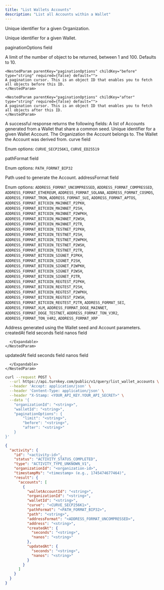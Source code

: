 ```yaml
---
title: "List Wallets Accounts"
description: "List all Accounts within a Wallet"
---
```



<EndpointPath type="query" path="list_wallet_accounts" />

<Authorizations />

<H3Bordered text="Body" />

<ParamField body="organizationId" type="string" required={true}>

Unique identifier for a given Organization.
</ParamField>

<ParamField body="walletId" type="string" required={true}>

Unique identifier for a given Wallet.
</ParamField>

<ParamField body="paginationOptions" type="object" required={false} path="paginationOptions">
  <p>paginationOptions field</p>
  <Expandable title="details">
    <NestedParam parentKey="paginationOptions" childKey="limit" type="string" required={false} default="">
    A limit of the number of object to be returned, between 1 and 100. Defaults to 10.
    </NestedParam>
    
    <NestedParam parentKey="paginationOptions" childKey="before" type="string" required={false} default="">
    A pagination cursor. This is an object ID that enables you to fetch all objects before this ID.
    </NestedParam>
    
    <NestedParam parentKey="paginationOptions" childKey="after" type="string" required={false} default="">
    A pagination cursor. This is an object ID that enables you to fetch all objects after this ID.
    </NestedParam>
  </Expandable>
</ParamField>

<H3Bordered text="Response" />
A successful response returns the following fields:

<ResponseField name="accounts" type="array" required={true}>
  A list of Accounts generated from a Wallet that share a common seed.
  <Expandable title="accounts details">
    <NestedParam parentKey="accounts" childKey="walletAccountId" type="string" required={true}>
Unique identifier for a given Wallet Account.
</NestedParam>
<NestedParam parentKey="accounts" childKey="organizationId" type="string" required={true}>
The Organization the Account belongs to.
</NestedParam>
<NestedParam parentKey="accounts" childKey="walletId" type="string" required={true}>
The Wallet the Account was derived from.
</NestedParam>
<NestedParam parentKey="accounts" childKey="curve" type="enum" required={true}>
curve field
  
Enum options: `CURVE_SECP256K1`, `CURVE_ED25519`

</NestedParam>
<NestedParam parentKey="accounts" childKey="pathFormat" type="enum" required={true}>
pathFormat field
  
Enum options: `PATH_FORMAT_BIP32`

</NestedParam>
<NestedParam parentKey="accounts" childKey="path" type="string" required={true}>
Path used to generate the Account.
</NestedParam>
<NestedParam parentKey="accounts" childKey="addressFormat" type="enum" required={true}>
addressFormat field
  
Enum options: `ADDRESS_FORMAT_UNCOMPRESSED`, `ADDRESS_FORMAT_COMPRESSED`, `ADDRESS_FORMAT_ETHEREUM`, `ADDRESS_FORMAT_SOLANA`, `ADDRESS_FORMAT_COSMOS`, `ADDRESS_FORMAT_TRON`, `ADDRESS_FORMAT_SUI`, `ADDRESS_FORMAT_APTOS`, `ADDRESS_FORMAT_BITCOIN_MAINNET_P2PKH`, `ADDRESS_FORMAT_BITCOIN_MAINNET_P2SH`, `ADDRESS_FORMAT_BITCOIN_MAINNET_P2WPKH`, `ADDRESS_FORMAT_BITCOIN_MAINNET_P2WSH`, `ADDRESS_FORMAT_BITCOIN_MAINNET_P2TR`, `ADDRESS_FORMAT_BITCOIN_TESTNET_P2PKH`, `ADDRESS_FORMAT_BITCOIN_TESTNET_P2SH`, `ADDRESS_FORMAT_BITCOIN_TESTNET_P2WPKH`, `ADDRESS_FORMAT_BITCOIN_TESTNET_P2WSH`, `ADDRESS_FORMAT_BITCOIN_TESTNET_P2TR`, `ADDRESS_FORMAT_BITCOIN_SIGNET_P2PKH`, `ADDRESS_FORMAT_BITCOIN_SIGNET_P2SH`, `ADDRESS_FORMAT_BITCOIN_SIGNET_P2WPKH`, `ADDRESS_FORMAT_BITCOIN_SIGNET_P2WSH`, `ADDRESS_FORMAT_BITCOIN_SIGNET_P2TR`, `ADDRESS_FORMAT_BITCOIN_REGTEST_P2PKH`, `ADDRESS_FORMAT_BITCOIN_REGTEST_P2SH`, `ADDRESS_FORMAT_BITCOIN_REGTEST_P2WPKH`, `ADDRESS_FORMAT_BITCOIN_REGTEST_P2WSH`, `ADDRESS_FORMAT_BITCOIN_REGTEST_P2TR`, `ADDRESS_FORMAT_SEI`, `ADDRESS_FORMAT_XLM`, `ADDRESS_FORMAT_DOGE_MAINNET`, `ADDRESS_FORMAT_DOGE_TESTNET`, `ADDRESS_FORMAT_TON_V3R2`, `ADDRESS_FORMAT_TON_V4R2`, `ADDRESS_FORMAT_XRP`

</NestedParam>
<NestedParam parentKey="accounts" childKey="address" type="string" required={true}>
Address generated using the Wallet seed and Account parameters.
</NestedParam>
<NestedParam parentKey="accounts" childKey="createdAt" type="object" required={true}>
      createdAt field
      <Expandable title="createdAt details">
        <NestedParam parentKey="accounts.createdAt" childKey="seconds" type="string" required={true}>
seconds field
</NestedParam>
<NestedParam parentKey="accounts.createdAt" childKey="nanos" type="string" required={true}>
nanos field
</NestedParam>

      </Expandable>
    </NestedParam>
<NestedParam parentKey="accounts" childKey="updatedAt" type="object" required={true}>
      updatedAt field
      <Expandable title="updatedAt details">
        <NestedParam parentKey="accounts.updatedAt" childKey="seconds" type="string" required={true}>
seconds field
</NestedParam>
<NestedParam parentKey="accounts.updatedAt" childKey="nanos" type="string" required={true}>
nanos field
</NestedParam>

      </Expandable>
    </NestedParam>

  </Expandable>
</ResponseField>

<RequestExample>

```bash cURL
curl --request POST \
  --url https://api.turnkey.com/public/v1/query/list_wallet_accounts \
  --header 'Accept: application/json' \
  --header 'Content-Type: application/json' \
  --header "X-Stamp: <YOUR_API_KEY.YOUR_API_SECRET>" \
  --data '{
    "organizationId": "<string>",
    "walletId": "<string>",
    "paginationOptions": {
        "limit": "<string>",
        "before": "<string>",
        "after": "<string>"
    }
}'
```

</RequestExample>

<ResponseExample>

```json 200
{
  "activity": {
    "id": "<activity-id>",
    "status": "ACTIVITY_STATUS_COMPLETED",
    "type": "ACTIVITY_TYPE_UNKNOWN_V1",
    "organizationId": "<organization-id>",
    "timestampMs": "<timestamp> (e.g., 1745474677464)",
    "result": {
      "accounts": [
        {
          "walletAccountId": "<string>",
          "organizationId": "<string>",
          "walletId": "<string>",
          "curve": "<CURVE_SECP256K1>",
          "pathFormat": "<PATH_FORMAT_BIP32>",
          "path": "<string>",
          "addressFormat": "<ADDRESS_FORMAT_UNCOMPRESSED>",
          "address": "<string>",
          "createdAt": {
            "seconds": "<string>",
            "nanos": "<string>"
          },
          "updatedAt": {
            "seconds": "<string>",
            "nanos": "<string>"
          }
        }
      ]
    }
  }
}
```

</ResponseExample>
